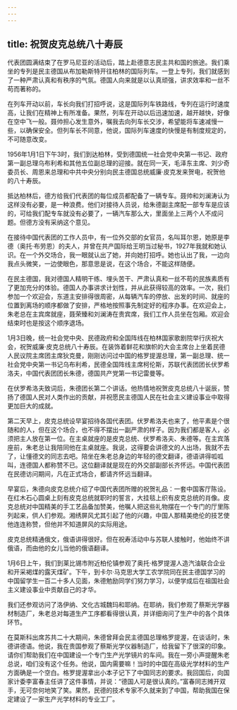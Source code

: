 ```yaml
---
---
---
```

title: 祝贺皮克总统八十寿辰
---





代表团圆满结束了在罗马尼亚的活动后，踏上赴德意志民主共和国的旅途。我们乘坐的专列是民主德国从布加勒斯特开往柏林的国际列车。一登上专列，我们就感到了一种严肃认真和有秩序的气氛。德国人向来就是以认真顽强，讲求效率和一丝不苟而著称的。

在列车开动以前，车长向我们打招呼说，这是国际列车铁路线，专列在运行时速度高，让我们在精神上有所准备。果然，列车在开动以后迅速加速，越开越快，好像在空中飞一般。聂帅担心发生意外，嘱我去向列车长交涉，希望能将车速减慢一些，以确保安全。但列车长不同意，他说，国际列车速度的快慢是有制度规定的，不可随意改变。

1956年1月1日下午3时，我们到达柏林，受到德国统一社会党中央第一书记、政府第一副总理乌布利希和其他五位副总理的迎接。就在同一天，毛泽东主席、刘少奇委员长、周恩来总理和中共中央分别向民主德国总统威廉·皮克发来贺电，祝贺他的八十寿辰。

抵达柏林后，德方给我们代表团的每位成员都配备了一辆专车。聂帅和刘澜涛认为这样没有必要，是一种浪费。他们对接待人员说，给朱德副主席配一部专车是应该的，可给我们配专车就没有必要了，一辆汽车那么大，里面坐上三两个人不成问题。但德方没有采纳这个意见。

在接待中国代表团的工作人员中，有一位外交部的女官员，名叫耳尔恩，她原是李德（奥托·布劳恩）的夫人，并曾在共产国际给王明当过秘书，1927年我就和她认识。在一个外交场合，我一眼就认出了她，并向她打招呼。她也认出了我，一边向我点头微笑，一边使眼色，那意思是说，在这个场合，不能这样随便。

在民主德国，我对德国人精明干练、埋头苦干、严肃认真和一丝不苟的民族素质有了更加充分的体验。德国人办事讲求计划性，并从此获得较高的效率。一次，我们参加一个欢迎会，东道主安排得很周密，从每辆汽车的停放、出发的时间、就座的位置到离场的顺序都做了安排，严格地按照事先制定好的程序办事。在欢迎会上，朱老总在主宾席就座，聂荣臻和刘澜涛在贵宾席，我们工作人员坐在包厢。欢迎会结束时也是按这个顺序退场。

1月3日晚，统一社会党中央、民德政府和全国阵线在柏林国家歌剧院举行庆祝大会，祝贺威廉·皮克总统八十寿辰。在装饰着鲜花和旗帜的大会主席台上坐着民德人民议院主席团主席狄克曼，刚刚访问过中国的格罗提渥总理，第一副总理、统一社会党中央第一书记乌布利希，民德全国阵线主席柯伦斯，苏联代表团团长伏罗希洛夫，中国代表团团长朱德，德国共产党第一书记雷曼等。

在伏罗希洛夫致词后，朱德团长第二个讲话。他热情地祝贺皮克总统八十诞辰，赞扬了德国人民对人类作出的贡献，并祝愿民主德国人民在社会主义建设事业中取得更加巨大的成就。

第二天早上，皮克总统设早宴招待各国代表团。伏罗希洛夫也来了，他平素是个很随和的人，但在这个场合，也不得不摆出一副严肃的样子。因为我们都是客人，必须把主人放在第一位。在主桌就座的是皮克总统、伏罗希洛夫、朱德等。在主宾落座前，朱老总让我陪同他在主桌就座。我说，这得要会讲德文的人出场，我就不去了，让懂德文的同志去吧。陪坐在朱老总身边的年轻的德文翻译，德语讲得呱呱叫，连德国人都称赞不已。这位翻译就是现在的外交部副部长齐怀远。中国代表团在民德访问期间，凡在正式场合，都请齐怀远当翻译。

早宴后，朱德向皮克总统介绍了中国代表团所赠的祝贺礼品：一套中国客厅陈设。在红木石心圆桌上刻有皮克总统就职时的誓言，大挂毯上织有皮克总统的肖像。皮克总统对中国精美的手工艺品备加赞美，他嘱人把这些礼物摆在一个专门的厅里陈列起来，供人们参观。湘绣屏风尤其引起了他的兴趣，中国人那精美绝伦的技艺使他连连称赞，但他并不知道屏风的实际用途。

皮克总统精通俄文，俄语讲得很好。但在祝寿活动中与苏联人接触时，他始终不讲俄语，而由他的女儿当他的俄语翻译。

1月6日上午，我们到莱比锡市附近柏伦镇参观了奥托·格罗提渥人造汽油联合企业和开采褐煤的露天煤矿。下午，到卡尔·马克思大学工农学院同在民主德国学习的中国留学生一百二十多人见面，朱德勉励同学们努力学习，以便学成后在祖国社会主义建设事业中贡献自己的才华。

我们还参观访问了洛伊纳、文化古城魏玛和耶纳。在耶纳，我们参观了蔡斯光学器材制造厂，朱老总对每道生产工序都看得很认真，并详细询问了生产中的各个具体环节。

在莫斯科出席苏共二十大期间，朱德曾拜会民主德国总理格罗提渥，在谈话时，朱德讲德语。他说，我在贵国参观了蔡斯光学仪器制造厂，给我留下了很深的印象。请你们帮助我们在中国建设一个专门生产光学镜片的车间。我在一旁小声提醒朱老总说，咱们没有这个任务。他说，国内需要嘛！当时的中国在高级光学材料的生产方面确是一个空白。格罗提渥拿出小本子记下了中国同志的要求。我回国后，向国家计委李富春主任讲了这件事情，并说：“德国人可是很认真的。”富春同志摊开双手，无可奈何地笑了笑。果然，民德的技术专家不久就来到了中国，帮助我国在保定建设了一家生产光学材料的专业工厂。